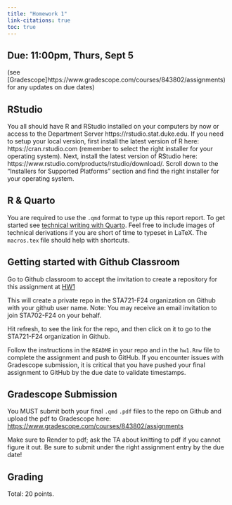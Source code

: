 ```yaml
---
title: "Homework 1"
link-citations: true
toc: true
---
```




## Due: 11:00pm, Thurs, Sept 5



(see [Gradescope]https://www.gradescope.com/courses/843802/assignments) for any updates on due dates)

## RStudio

You all should have R and RStudio installed on your computers by now or access to the Department Server https://rstudio.stat.duke.edu. If you need to setup your local version, first install the latest version of R here: https://cran.rstudio.com (remember to select the right installer for your operating system). Next, install the latest version of RStudio here: https://www.rstudio.com/products/rstudio/download/. Scroll down to the "Installers for Supported Platforms" section and find the right installer for your operating system.

## R & Quarto

You are required to use  the `.qmd` format to type up this report report.  To get started see [technical writing with Quarto](https://quarto.org/docs/visual-editor/technical.html).  Feel free to include images of technical derivations if you are short of time to typeset in LaTeX.   The `macros.tex` file should help with shortcuts.


## Getting started with Github Classroom

Go to Github classroom to  accept the invitation to create a repository for this assignment  at [HW1](https://classroom.github.com/a/l3RW9Y2N)

This will create a private repo in the STA721-F24 organization on Github with your github user name. Note: You may receive an email invitation to join STA702-F24 on your behalf. 

Hit refresh, to see the link for the repo, and then click on it to go to the STA721-F24 organization in Github.

Follow the instructions in the `README` in your repo and in the `hw1.Rnw` file to complete the assignment and
push to GitHub. If you encounter issues with Gradescope submission, it is critical
that you have pushed your final assignment to GitHub by the due date to validate timestamps.


## Gradescope Submission

You MUST submit both your final `.qmd` `.pdf` files to the repo on Github and upload the pdf to Gradescope here: [https://www.gradescope.com/courses/843802/assignments](https://www.gradescope.com/courses/843802/assignments)

Make sure to Render to pdf; ask the TA about knitting to pdf if you cannot figure it out. Be sure to submit under the right assignment entry by the due date!  


## Grading

Total: 20 points.
  